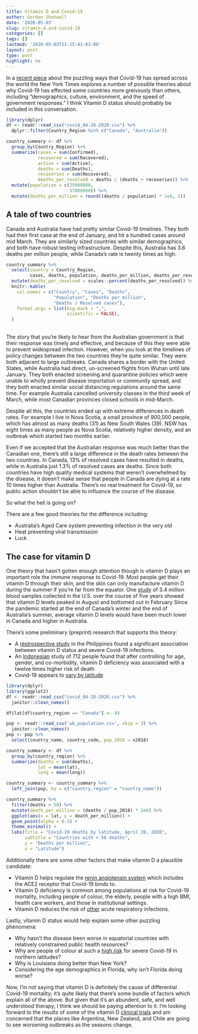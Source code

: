 ```yaml
---
title: Vitamin D and Covid-19
author: Gordon Shotwell
date: '2020-05-03'
slug: vitamin-d-and-covid-19
categories: []
tags: []
lastmod: '2020-05-03T11:15:41-03:00'
layout: post
type: post
highlight: no
---
```


In a [recent piece](https://www.nytimes.com/2020/05/03/world/asia/coronavirus-spread-where-why.html?referringSource=articleShare) about the puzzling ways that Covid-19 has spread across the world the New York Times explores a number of possible theories about why Covid-19 has effected some countries more greivously than others, including “demographics, culture, environment, and the speed of government responses.” I think Vitamin D status should probably be included in this conversation. 
```r
library(dplyr)
df <- readr::read_csv("covid_04-28-2020.csv") %>% 
  dplyr::filter(Country_Region %in% c("Canada", "Australia"))

country_summary <- df %>% 
  group_by(Country_Region) %>% 
  summarize(cases = sum(Confirmed),
            recovered = sum(Recovered),
            active = sum(Active), 
            deaths = sum(Deaths), 
            recoveries = sum(Recovered), 
            deaths_per_resolved = deaths / (deaths + recoveries)) %>% 
  mutate(population = c(25000000,
                        37000000)) %>% 
  mutate(deaths_per_million = round((deaths / population) * 1e6, 1))
```

## A tale of two countries

Canada and Australia have had pretty similar Covid-19 timelines. 
They both had their first case at the end of January, and hit a hundred cases around mid March. 
They are similarly sized countries with similar demographics, and both have robust testing infrastructure.
Despite this, Australia has 3.6 deaths per million people, while Canada's rate is twenty times as high. 

```r
country_summary %>% 
  select(country = Country_Region, 
         cases, deaths, population, deaths_per_million, deaths_per_resolved) %>% 
  mutate(deaths_per_resolved = scales::percent(deaths_per_resolved)) %>% 
  knitr::kable(
    col.names = c("Country", "Cases", "Deaths", 
                  "Population", "Deaths per million", 
                  "Deaths / Resolved cases"),
    format.args = list(big.mark = ",", 
                       scientific = FALSE), 
  )
```

<br>
The story that you're likely to hear from the Australian government is that their response was timely and effective, and because of this they were able to prevent widespread infection. 
However, when you look at the timelines of policy changes between the two countries they're quite similar. 
They were both adjacent to large outbreaks.
Canada shares a border with the United States, while Australia had direct, un-screened flights from Wuhan until late January.
They both enacted screening and quarantine policies which were unable to wholly prevent disease importation or community spread, 
and they both enacted similar social distancing regulations around the same time. 
For example Australia cancelled university classes in the third week of March, while most Canadian provinces closed schools in mid-March.

Despite all this, the countries ended up with extreme differences in death rates. 
For example I live in Nova Scotia, a small province of 900,000 people, which has almost as many deaths (31) as New South Wales (39). 
NSW has eight times as many people as Nova Scotia, relatively higher density, and an outbreak which started two months earlier. 

Even if we accepted that the Australian response was much better than the Canadian one, there's still a large difference in the death rates between the two countries. 
In Canada, 13% of resolved cases have resulted in deaths, while in Australia just 1.3% of resolved cases are deaths.
Since both countries have high quality medical systems that weren't overwhelmed by the disease, it doesn't make sense that people in Canada are dying at a rate 10 times higher than Australia. 
There's no real treatment for Covid-19, so public action shouldn't be able to influence the course of the disease.

So what the hell is going on?

There are a few good theories for the difference including:

- Australia's Aged Care system preventing infection in the very old
- Heat preventing viral transmission 
- Luck

## The case for vitamin D

One theory that hasn't gotten enough attention though is vitamin D plays an important role the immune response to Covid-19.
Most people get their vitamin D through their skin, and the skin can only manufacture vitamin D during the summer if you're far from the equator. 
One [study](https://www.medicinenet.com/script/main/art.asp?articlekey=170741) of 3.4 million blood samples collected in the U.S. over the course of five years showed that vitamin D levels peaked in August and bottomed out in February 
Since the pandemic started at the end of Canada's winter and the end of Australia's summer, average vitamin D levels would have been much lower in Canada and higher in Australia. 

There's some preliminary (preprint) research that supports this theory:

- A [restrospective study](https://papers.ssrn.com/sol3/papers.cfm?abstract_id=3571484) in the Philippines found a significant association between vitamin D status and severe Covid-19 infections.
- An [Indonesian](https://papers.ssrn.com/sol3/papers.cfm?abstract_id=3585561) study of 712 people found that after controlling for age, gender, and co-morbidity, vitamin D deficiency was associated with a twelve times higher risk of death
- Covid-19 appears to [vary by latitude](https://www.ncbi.nlm.nih.gov/pubmed/32311755)

```r
library(dplyr)
library(ggplot2)
df <- readr::read_csv("covid_04-28-2020.csv") %>% 
  janitor::clean_names()

df$lat[df$country_region == "Canada"] <- 43

pop <- readr::read_csv('wb_population.csv', skip = 3) %>% 
  janitor::clean_names()
pop <- pop %>% 
  select(country_name, country_code, pop_2018 = x2018)

country_summary <- df %>% 
  group_by(country_region) %>% 
  summarize(deaths = sum(deaths),
            lat = mean(lat),
            long = mean(long))

country_summary <- country_summary %>% 
  left_join(pop, by = c("country_region" = "country_name")) 

country_summary %>% 
  filter(deaths > 50) %>% 
  mutate(death_per_million = (deaths / pop_2018) * 1e6) %>% 
  ggplot(aes(x = lat, y = death_per_million)) +
  geom_point(alpha = 0.5) +
  theme_minimal() +
  labs(title = "Covid-19 deaths by latitude, April 28, 2020",
       subtitle = "Countries with > 50 deaths",
       y = "Deaths per million",
       x = "Latitude")

```


Additionally there are some other factors that make vitamin D a plausible candidate:

- Vitamin D helps regulate the [renin angiotensin system](https://youtu.be/Nfp4X4O87DQ?t=1499) which includes the ACE2 receptor that Covid-19 binds to.
- Vitamin D deficiency is common among populations at risk for Covid-19 mortality, including people of colour, the elderly, people with a high BMI, health care workers, and those in institutional settings.
- Vitamin D reduces the risk of [other](https://www.bmj.com/content/356/bmj.i6583) acute respiratory infections. 

Lastly, vitamin D status would help explain some other puzzling phenomena:

- Why hasn't the disease been worse in equatorial countries with relatively constrained public health resources?
- Why are people of colour at such a [high risk](https://www.theglobeandmail.com/world/article-racial-divide-of-covid-19-patients-in-us-grows-even-starker-as-new/) for severe Covid-19 in northern latitudes?
- Why is Louisiana doing better than New York? 
- Considering the age demographics in Florida, why isn't Florida doing worse?

Now, I'm not saying that vitamin D is definitely the cause of differential Covid-19 mortality;
it's quite likely that there's some bundle of factors which explain all of the above. But given that it's an abundent, safe, and well understood therapy, I think we should be paying attention to it. 
I'm looking forward to the results of some of the vitamin D [clinical trials](https://clinicaltrials.gov/ct2/show/NCT04334005) and am concerned that the places like Argentina, New Zealand, and Chile are going to see worsening outbreaks as the seasons change.


